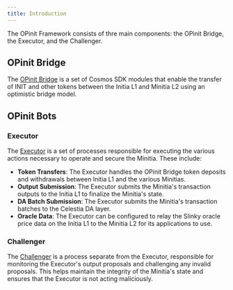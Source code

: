 ```yaml
---
title: Introduction
---
```


The OPinit Framework consists of thre main components: the OPinit Bridge, the Executor, and the Challenger.

## OPinit Bridge

The [OPinit Bridge](/initia-and-minitias/technical-architecture/opinit-framework/components/opinit-bridge) is a set of Cosmos SDK modules that enable the transfer of INIT and other tokens between the Initia L1 and Minitia L2 using an optimistic bridge model.

## OPinit Bots

### Executor

The [Executor](/initia-and-minitias/technical-architecture/opinit-framework/components/executor) is a set of processes responsible for executing the various actions necessary to operate and secure the Minitia. These include:

-  **Token Transfers**: The Executor handles the OPinit Bridge token deposits and withdrawals between Initia L1 and the various Minitias.
-  **Output Submission**: The Executor submits the Minitia's transaction outputs to the Initia L1 to finalize the Minitia's state.
-  **DA Batch Submission**: The Executor submits the Minitia's transaction batches to the Celestia DA layer.
-  **Oracle Data**: The Executor can be configured to relay the Slinky oracle price data on the Initia L1 to the Minitia L2 for its applications to use.

### Challenger

The [Challenger](/initia-and-minitias/technical-architecture/opinit-framework/components/challenger) is a process separate from the Executor, responsible for monitoring the Executor's output proposals and challenging any invalid proposals. This helps maintain the integrity of the Minitia's state and ensures that the Executor is not acting maliciously.